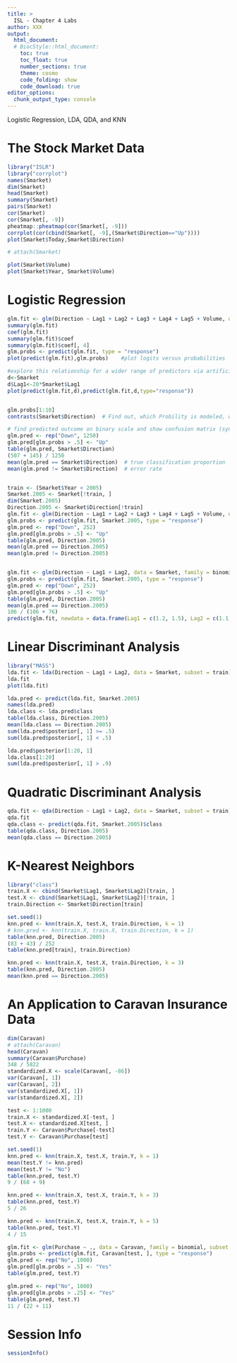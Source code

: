 ```yaml
---
title: >
  ISL - Chapter 4 Labs
author: XXX
output: 
  html_document:
  # BiocStyle::html_document:
    toc: true
    toc_float: true
    number_sections: true
    theme: cosmo
    code_folding: show
    code_download: true
editor_options: 
  chunk_output_type: console
---
```


Logistic Regression, LDA, QDA, and KNN

# The Stock Market Data

```r
library("ISLR")
library("corrplot")
names(Smarket)
dim(Smarket)
head(Smarket)
summary(Smarket)
pairs(Smarket)
cor(Smarket)
cor(Smarket[, -9])
pheatmap::pheatmap(cor(Smarket[, -9]))
corrplot(cor(cbind(Smarket[, -9],(Smarket$Direction=="Up"))))
plot(Smarket$Today,Smarket$Direction)

# attach(Smarket)

plot(Smarket$Volume)
plot(Smarket$Year, Smarket$Volume)
```

# Logistic Regression

```r
glm.fit <- glm(Direction ~ Lag1 + Lag2 + Lag3 + Lag4 + Lag5 + Volume, data = Smarket, family = binomial)
summary(glm.fit)
coef(glm.fit)
summary(glm.fit)$coef
summary(glm.fit)$coef[, 4]
glm.probs <- predict(glm.fit, type = "response")
plot(predict(glm.fit),glm.probs)    #plot logits versus probabilities

#explore this relationship for a wider range of predictors via artificial manipulation
d<-Smarket
d$Lag1<-20*Smarket$Lag1
plot(predict(glm.fit,d),predict(glm.fit,d,type="response"))


glm.probs[1:10]
contrasts(Smarket$Direction)  # Find out, which Probility is modeled, which is the one which is coded as 1 in the contrast

# find predicted outcome on binary scale and show confusion matrix (syn.: classification table)
glm.pred <- rep("Down", 1250)
glm.pred[glm.probs > .5] <- "Up"
table(glm.pred, Smarket$Direction)
(507 + 145) / 1250
mean(glm.pred == Smarket$Direction)  # true classification proportion 'Trefferrate' = 1 - error rate
mean(glm.pred != Smarket$Direction)  # error rate


train <- (Smarket$Year < 2005)
Smarket.2005 <- Smarket[!train, ]
dim(Smarket.2005)
Direction.2005 <- Smarket$Direction[!train]
glm.fit <- glm(Direction ~ Lag1 + Lag2 + Lag3 + Lag4 + Lag5 + Volume, data = Smarket, family = binomial, subset = train)
glm.probs <- predict(glm.fit, Smarket.2005, type = "response")
glm.pred <- rep("Down", 252)
glm.pred[glm.probs > .5] <- "Up"
table(glm.pred, Direction.2005)
mean(glm.pred == Direction.2005)
mean(glm.pred != Direction.2005)


glm.fit <- glm(Direction ~ Lag1 + Lag2, data = Smarket, family = binomial, subset = train)
glm.probs <- predict(glm.fit, Smarket.2005, type = "response")
glm.pred <- rep("Down", 252)
glm.pred[glm.probs > .5] <- "Up"
table(glm.pred, Direction.2005)
mean(glm.pred == Direction.2005)
106 / (106 + 76)
predict(glm.fit, newdata = data.frame(Lag1 = c(1.2, 1.5), Lag2 = c(1.1, -0.8)), type = "response")
```

# Linear Discriminant Analysis

```r
library("MASS")
lda.fit <- lda(Direction ~ Lag1 + Lag2, data = Smarket, subset = train)
lda.fit
plot(lda.fit)

lda.pred <- predict(lda.fit, Smarket.2005)
names(lda.pred)
lda.class <- lda.pred$class
table(lda.class, Direction.2005)
mean(lda.class == Direction.2005)
sum(lda.pred$posterior[, 1] >= .5)
sum(lda.pred$posterior[, 1] < .5)

lda.pred$posterior[1:20, 1]
lda.class[1:20]
sum(lda.pred$posterior[, 1] > .9)
```

# Quadratic Discriminant Analysis

```r
qda.fit <- qda(Direction ~ Lag1 + Lag2, data = Smarket, subset = train)
qda.fit
qda.class <- predict(qda.fit, Smarket.2005)$class
table(qda.class, Direction.2005)
mean(qda.class == Direction.2005)
```

# K-Nearest Neighbors

```r
library("class")
train.X <- cbind(Smarket$Lag1, Smarket$Lag2)[train, ]
test.X <- cbind(Smarket$Lag1, Smarket$Lag2)[!train, ]
train.Direction <- Smarket$Direction[train]

set.seed(1)
knn.pred <- knn(train.X, test.X, train.Direction, k = 1)
# knn.pred <- knn(train.X, train.X, train.Direction, k = 1)
table(knn.pred, Direction.2005)
(83 + 43) / 252
table(knn.pred[train], train.Direction)

knn.pred <- knn(train.X, test.X, train.Direction, k = 3)
table(knn.pred, Direction.2005)
mean(knn.pred == Direction.2005)
```

# An Application to Caravan Insurance Data

```r
dim(Caravan)
# attach(Caravan)
head(Caravan)
summary(Caravan$Purchase)
348 / 5822
standardized.X <- scale(Caravan[, -86])
var(Caravan[, 1])
var(Caravan[, 2])
var(standardized.X[, 1])
var(standardized.X[, 2])

test <- 1:1000
train.X <- standardized.X[-test, ]
test.X <- standardized.X[test, ]
train.Y <- Caravan$Purchase[-test]
test.Y <- Caravan$Purchase[test]

set.seed(1)
knn.pred <- knn(train.X, test.X, train.Y, k = 1)
mean(test.Y != knn.pred)
mean(test.Y != "No")
table(knn.pred, test.Y)
9 / (68 + 9)

knn.pred <- knn(train.X, test.X, train.Y, k = 3)
table(knn.pred, test.Y)
5 / 26

knn.pred <- knn(train.X, test.X, train.Y, k = 5)
table(knn.pred, test.Y)
4 / 15

glm.fit <- glm(Purchase ~ ., data = Caravan, family = binomial, subset = -test)
glm.probs <- predict(glm.fit, Caravan[test, ], type = "response")
glm.pred <- rep("No", 1000)
glm.pred[glm.probs > .5] <- "Yes"
table(glm.pred, test.Y)

glm.pred <- rep("No", 1000)
glm.pred[glm.probs > .25] <- "Yes"
table(glm.pred, test.Y)
11 / (22 + 11)
```

# Session Info {-}

```r
sessionInfo()
```

